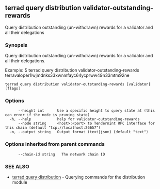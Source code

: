 ## terrad query distribution validator-outstanding-rewards

Query distribution outstanding (un-withdrawn) rewards for a validator and all their delegations

### Synopsis

Query distribution outstanding (un-withdrawn) rewards for a validator and all their delegations.

Example:
$ terrad query distribution validator-outstanding-rewards terravaloper1lwjmdnks33xwnmfayc64ycprww49n33mtm92ne

```
terrad query distribution validator-outstanding-rewards [validator] [flags]
```

### Options

```
      --height int      Use a specific height to query state at (this can error if the node is pruning state)
  -h, --help            help for validator-outstanding-rewards
      --node string     <host>:<port> to Tendermint RPC interface for this chain (default "tcp://localhost:26657")
  -o, --output string   Output format (text|json) (default "text")
```

### Options inherited from parent commands

```
      --chain-id string   The network chain ID
```

### SEE ALSO

* [terrad query distribution](terrad_query_distribution.md)	 - Querying commands for the distribution module


